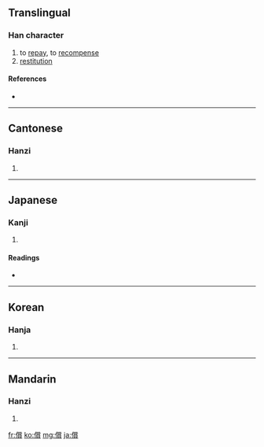 {{also|偿}}
==Translingual==

===Han character===
{{Han char|rn=9|rad=人|as=15|sn=17|four=2928<sub>6</sub>|canj=人火月金 (OFBC)|ids=⿰[[亻]][[賞]]}}

# to [[repay]], to [[recompense]]
# [[restitution]]

====References====
* {{Han ref|kx=0120.120|dkj=01245|dj=0254.100|hdz=10234.020|uh=511F|ud=20767|bh=C076|bd=49270}}

----

==Cantonese==

===Hanzi===
{{yue-hanzi|jyut=|y=seung4|sim=偿}}

# {{defn|Cantonese}}

----

==Japanese==

===Kanji===
{{ja-kanji|grade=c|rs=人15}}

# {{defn|Japanese}}

====Readings====
* {{ja-readings|on=[[しょう]] (shō)|kun=[[つぐなう]] (tsugunau), [[つぐない]] (tsugunai)}}

----

==Korean==

===Hanja===
{{ko-hanja|hangeul=상|rv=sang|mr=sang}}

# {{defn|Korean}}

----

==Mandarin==

===Hanzi===
{{cmn-hanzi|sim=偿|pin=[[cháng]] ([[chang2]]), [[chú]] ([[chu2]])|wg=ch'ang<sup>2</sup>, ch'u<sup>2</sup>}}

# {{defn|Mandarin}}

[[fr:償]]
[[ko:償]]
[[mg:償]]
[[ja:償]]